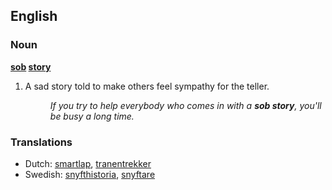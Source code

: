 ==English==
=== Noun ===
'''[[sob]] [[story]]'''
#{{idiom}} A sad story told to make others feel sympathy for the teller.
#:''If you try to help everybody who comes in with a '''sob story''', you'll be busy a long time.''

=== Translations ===
*Dutch: [[smartlap]], [[tranentrekker]]
*Swedish: [[snyfthistoria]], [[snyftare]]